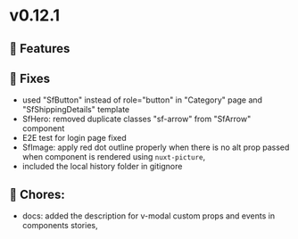 
<Meta title="Releases/v0.12.x - Latest/v0.12.1/Change log" />

# v0.12.1

## 🚀 Features


## 🐛 Fixes

- used "SfButton" instead of role="button" in "Category" page and "SfShippingDetails" template
- SfHero: removed duplicate classes "sf-arrow" from "SfArrow" component
- E2E test for login page fixed
- SfImage: apply red dot outline properly when there is no alt prop passed when component is rendered using `nuxt-picture`,
- included the local history folder in gitignore

## 🧹 Chores:

- docs: added the description for v-modal custom props and events in components stories,
